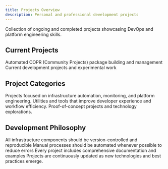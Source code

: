 ```yaml
---
title: Projects Overview
description: Personal and professional development projects
---
```


<Card title="Active Projects" icon="rocket">
  Collection of ongoing and completed projects showcasing DevOps and platform engineering skills.
</Card>

## Current Projects

<CardGroup cols={2}>
  <Card title="AutoCOPR" href="/projects/autocopr" icon="package">
    Automated COPR (Community Projects) package building and management
  </Card>
  <Card title="Work in Progress" href="/projects/work-in-progress" icon="construction">
    Current development projects and experimental work
  </Card>
</CardGroup>

## Project Categories

<Tabs>
  <Tab title="Infrastructure">
    Projects focused on infrastructure automation, monitoring, and platform engineering.
  </Tab>
  <Tab title="Development Tools">
    Utilities and tools that improve developer experience and workflow efficiency.
  </Tab>
  <Tab title="Experiments">
    Proof-of-concept projects and technology explorations.
  </Tab>
</Tabs>

## Development Philosophy

<AccordionGroup>
  <Accordion title="Infrastructure as Code">
    All infrastructure components should be version-controlled and reproducible
  </Accordion>
  <Accordion title="Automation First">
    Manual processes should be automated whenever possible to reduce errors
  </Accordion>
  <Accordion title="Documentation Driven">
    Every project includes comprehensive documentation and examples
  </Accordion>
</AccordionGroup>

<Note>
  Projects are continuously updated as new technologies and best practices emerge.
</Note>